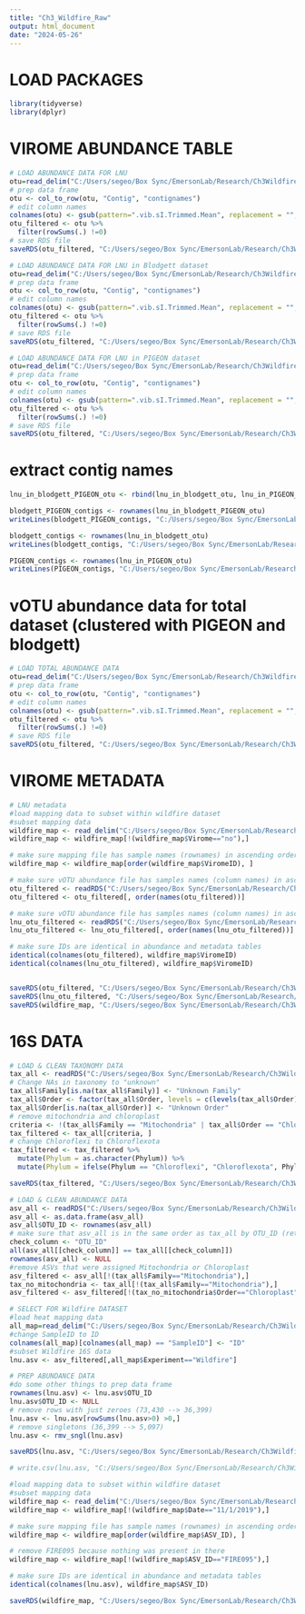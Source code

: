---
title: "Ch3_Wildfire_Raw"
output: html_document
date: "2024-05-26"
---

# LOAD PACKAGES
```{r}
library(tidyverse)
library(dplyr)
```

# VIROME ABUNDANCE TABLE
```{r}
# LOAD ABUNDANCE DATA FOR LNU
otu=read_delim("C:/Users/segeo/Box Sync/EmersonLab/Research/Ch3Wildfire/R_Figures/input data/all.good.75.tmean.tsv", delim = "\t", col_names = TRUE)
# prep data frame
otu <- col_to_row(otu, "Contig", "contignames")
# edit column names 
colnames(otu) <- gsub(pattern=".vib.sI.Trimmed.Mean", replacement = "", x=colnames(otu))
otu_filtered <- otu %>%
  filter(rowSums(.) !=0)
# save RDS file
saveRDS(otu_filtered, "C:/Users/segeo/Box Sync/EmersonLab/Research/Ch3Wildfire/R_Figures/rds/lnu_otu.RDS")
```

```{r}
# LOAD ABUNDANCE DATA FOR LNU in Blodgett dataset
otu=read_delim("C:/Users/segeo/Box Sync/EmersonLab/Research/Ch3Wildfire/R_Figures/input data/LNU.in.Blodgett.75.tmean.tsv", delim = "\t", col_names = TRUE)
# prep data frame
otu <- col_to_row(otu, "Contig", "contignames")
# edit column names 
colnames(otu) <- gsub(pattern=".vib.sI.Trimmed.Mean", replacement = "", x=colnames(otu))
otu_filtered <- otu %>%
  filter(rowSums(.) !=0)
# save RDS file
saveRDS(otu_filtered, "C:/Users/segeo/Box Sync/EmersonLab/Research/Ch3Wildfire/R_Figures/rds/lnu_in_blodgett_otu.RDS")
```

```{r}
# LOAD ABUNDANCE DATA FOR LNU in PIGEON dataset
otu=read_delim("C:/Users/segeo/Box Sync/EmersonLab/Research/Ch3Wildfire/R_Figures/input data/LNU.in.PIGEON.75.tmean.tsv", delim = "\t", col_names = TRUE)
# prep data frame
otu <- col_to_row(otu, "Contig", "contignames")
# edit column names 
colnames(otu) <- gsub(pattern=".vib.sI.Trimmed.Mean", replacement = "", x=colnames(otu))
otu_filtered <- otu %>%
  filter(rowSums(.) !=0)
# save RDS file
saveRDS(otu_filtered, "C:/Users/segeo/Box Sync/EmersonLab/Research/Ch3Wildfire/R_Figures/rds/lnu_in_PIGEON_otu.RDS")
```

# extract contig names
```{r}
lnu_in_blodgett_PIGEON_otu <- rbind(lnu_in_blodgett_otu, lnu_in_PIGEON_otu)

blodgett_PIGEON_contigs <- rownames(lnu_in_blodgett_PIGEON_otu)
writeLines(blodgett_PIGEON_contigs, "C:/Users/segeo/Box Sync/EmersonLab/Research/Ch3Wildfire/R_Figures/input data/blodgett_PIGEON_contigs.txt")

blodgett_contigs <- rownames(lnu_in_blodgett_otu)
writeLines(blodgett_contigs, "C:/Users/segeo/Box Sync/EmersonLab/Research/Ch3Wildfire/R_Figures/input data/blodgett_contigs.txt")

PIGEON_contigs <- rownames(lnu_in_PIGEON_otu)
writeLines(PIGEON_contigs, "C:/Users/segeo/Box Sync/EmersonLab/Research/Ch3Wildfire/R_Figures/input data/PIGEON_contigs.txt")
```

# vOTU abundance data for total dataset (clustered with PIGEON and blodgett)
```{r}
# LOAD TOTAL ABUNDANCE DATA
otu=read_delim("C:/Users/segeo/Box Sync/EmersonLab/Research/Ch3Wildfire/R_Figures/input data/LNU.clustered.Pb.75.tmean.tsv", delim = "\t", col_names = TRUE)
# prep data frame
otu <- col_to_row(otu, "Contig", "contignames")
# edit column names 
colnames(otu) <- gsub(pattern=".vib.sI.Trimmed.Mean", replacement = "", x=colnames(otu))
otu_filtered <- otu %>%
  filter(rowSums(.) !=0)
# save RDS file
saveRDS(otu_filtered, "C:/Users/segeo/Box Sync/EmersonLab/Research/Ch3Wildfire/R_Figures/rds/lnu_in_Pb_otu.RDS")
```

# VIROME METADATA
```{r}
# LNU metadata
#load mapping data to subset within wildfire dataset 
#subset mapping data
wildfire_map <- read_delim("C:/Users/segeo/Box Sync/EmersonLab/Research/Ch3Wildfire/R_Figures/input data/QuailMcL_Metadata.txt", delim = "\t", col_names = TRUE)
wildfire_map <- wildfire_map[!(wildfire_map$Virome=="no"),]

# make sure mapping file has sample names (rownames) in ascending order
wildfire_map <- wildfire_map[order(wildfire_map$ViromeID), ]

# make sure vOTU abundance file has samples names (column names) in ascending order
otu_filtered <- readRDS("C:/Users/segeo/Box Sync/EmersonLab/Research/Ch3Wildfire/R_Figures/rds/lnu_in_Pb_otu.RDS")
otu_filtered <- otu_filtered[, order(names(otu_filtered))]

# make sure vOTU abundance file has samples names (column names) in ascending order
lnu_otu_filtered <- readRDS("C:/Users/segeo/Box Sync/EmersonLab/Research/Ch3Wildfire/R_Figures/rds/lnu_otu.RDS")
lnu_otu_filtered <- lnu_otu_filtered[, order(names(lnu_otu_filtered))]

# make sure IDs are identical in abundance and metadata tables
identical(colnames(otu_filtered), wildfire_map$ViromeID)
identical(colnames(lnu_otu_filtered), wildfire_map$ViromeID)


saveRDS(otu_filtered, "C:/Users/segeo/Box Sync/EmersonLab/Research/Ch3Wildfire/R_Figures/rds/lnu_in_Pb_otu.RDS")
saveRDS(lnu_otu_filtered, "C:/Users/segeo/Box Sync/EmersonLab/Research/Ch3Wildfire/R_Figures/rds/lnu_otu.RDS")
saveRDS(wildfire_map, "C:/Users/segeo/Box Sync/EmersonLab/Research/Ch3Wildfire/R_Figures/rds/wildfire_vOTU_map.RDS")
```

# 16S DATA
```{r}
# LOAD & CLEAN TAXONOMY DATA
tax_all <- readRDS("C:/Users/segeo/Box Sync/EmersonLab/Research/Ch3Wildfire/R_Figures/rds/tax_all.RDS")
# Change NAs in taxonomy to "unknown"
tax_all$Family[is.na(tax_all$Family)] <- "Unknown Family"
tax_all$Order <- factor(tax_all$Order, levels = c(levels(tax_all$Order), "Unknown Order"))
tax_all$Order[is.na(tax_all$Order)] <- "Unknown Order"
# remove mitochondria and chloroplast
criteria <- !(tax_all$Family == "Mitochondria" | tax_all$Order == "Chloroplast")
tax_filtered <- tax_all[criteria, ]
# change Chloroflexi to Chloroflexota
tax_filtered <- tax_filtered %>%
  mutate(Phylum = as.character(Phylum)) %>%
  mutate(Phylum = ifelse(Phylum == "Chloroflexi", "Chloroflexota", Phylum))

saveRDS(tax_filtered, "C:/Users/segeo/Box Sync/EmersonLab/Research/Ch3Wildfire/R_Figures/rds/tax_filtered.RDS")

# LOAD & CLEAN ABUNDANCE DATA
asv_all <- readRDS("C:/Users/segeo/Box Sync/EmersonLab/Research/Ch3Wildfire/R_Figures/rds/asv_all.RDS")
asv_all <- as.data.frame(asv_all)
asv_all$OTU_ID <- rownames(asv_all)
# make sure that asv_all is in the same order as tax_all by OTU_ID (return = TRUE)
check_column <- "OTU_ID"
all(asv_all[[check_column]] == tax_all[[check_column]])
rownames(asv_all) <- NULL
#remove ASVs that were assigned Mitochondria or Chloroplast
asv_filtered <- asv_all[!(tax_all$Family=="Mitochondria"),]
tax_no_mitochondria <- tax_all[!(tax_all$Family=="Mitochondria"),]
asv_filtered <- asv_filtered[!(tax_no_mitochondria$Order=="Chloroplast"),]

# SELECT FOR Wildfire DATASET
#load heat mapping data
all_map=read_delim("C:/Users/segeo/Box Sync/EmersonLab/Research/Ch3Wildfire/R_Figures/input data/16S_ID.txt", delim = "\t", col_names = TRUE)
#change SampleID to ID
colnames(all_map)[colnames(all_map) == "SampleID"] <- "ID"
#subset Wildfire 16S data
lnu.asv <- asv_filtered[,all_map$Experiment=="Wildfire"]

# PREP ABUNDANCE DATA
#do some other things to prep data frame
rownames(lnu.asv) <- lnu.asv$OTU_ID
lnu.asv$OTU_ID <- NULL
# remove rows with just zeroes (73,430 --> 36,399)
lnu.asv <- lnu.asv[rowSums(lnu.asv>0) >0,]
# remove singletons (36,399 --> 5,097) 
lnu.asv <- rmv_sngl(lnu.asv)

saveRDS(lnu.asv, "C:/Users/segeo/Box Sync/EmersonLab/Research/Ch3Wildfire/R_Figures/rds/lnu.asv.RDS")

# write.csv(lnu.asv, "C:/Users/segeo/Box Sync/EmersonLab/Research/Ch3Wildfire/16S_rRNA_ASV_Abundance_Table.csv")

#load mapping data to subset within wildfire dataset 
#subset mapping data
wildfire_map <- read_delim("C:/Users/segeo/Box Sync/EmersonLab/Research/Ch3Wildfire/R_Figures/input data/QuailMcL_Metadata.txt", delim = "\t", col_names = TRUE)
wildfire_map <- wildfire_map[!(wildfire_map$Date=="11/1/2019"),]

# make sure mapping file has sample names (rownames) in ascending order
wildfire_map <- wildfire_map[order(wildfire_map$ASV_ID), ]

# remove FIRE095 because nothing was present in there
wildfire_map <- wildfire_map[!(wildfire_map$ASV_ID=="FIRE095"),]

# make sure IDs are identical in abundance and metadata tables
identical(colnames(lnu.asv), wildfire_map$ASV_ID)

saveRDS(wildfire_map, "C:/Users/segeo/Box Sync/EmersonLab/Research/Ch3Wildfire/R_Figures/rds/wildfire_asv_map.RDS")
```

